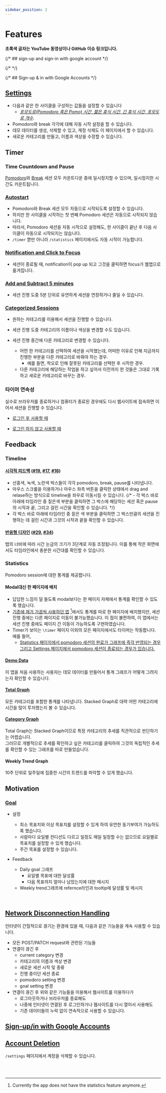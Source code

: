 ```yaml
---
sidebar_position: 2
---
```



# Features

<Highlight>**초록색 글자는 YouTube 동영상이나 GitHub 이슈 링크입니다.**</Highlight> 

{/* ## sign-up and sign-in with google account */}

{/* <reactplayer playing={false} controls url="https://youtu.be/zjkvubfuuwi" /> */}

{/* ## Sign-up & in with Google Accounts */}

## [Settings](https://youtu.be/DcW4KFaIp_g)

- 다음과 같은 한 사이클을 구성하는 값들을 설정할 수 있습니다
  - _<u>포모도로(Pomodoro 혹은 Pomo) 시간, 짧은 휴식 시간, 긴 휴식 시간, 포모도로 개수</u>._
- Pomodoro와 break 각각에 대해 자동 시작 설정을 할 수 있습니다.
- 데모 데이터를 생성, 삭제할 수 있고, 계정 삭제도 이 페이지에서 할 수 있습니다.
- 새로운 카테고리를 만들고, 이름과 색상을 수정할 수 있습니다.


## Timer

### Time Countdown and Pause

[Pomodoro](https://youtu.be/NNqVZx9zpRI)와 [Break](https://youtu.be/4H3wQPCgWtA) 세션 모두 카운트다운 중에 일시정지할 수 있으며, 일시정지한 시간도 카운트됩니다.


### [Autostart](https://youtu.be/SIou406E2Kk)

- Pomodoro와 Break 세션 모두 자동으로 시작되도록 설정할 수 있습니다.
- 하지만 한 사이클을 시작하는 첫 번째 Pomodoro 세션은 자동으로 시작되지 않습니다.
- 따라서, Pomodoro 세션을 자동 시작으로 설정해도, 한 사이클이 끝난 후 다음 사이클이 자동으로 시작되지는 않습니다.
- `/timer` 뿐만 아니라 `/statistics` 페이지에서도 자동 시작이 가능합니다.

### [Notification and Click to Focus](https://youtu.be/5t8QwR4VwqM)

- 세션이 종료될 때, notification이 pop up 되고 그것을 클릭하면 focus가 웹앱으로 옮겨집니다.

### [Add and Subtract 5 minutes](https://youtu.be/IldF2Abr1q8)

- 세션 진행 도중 5분 단위로 유연하게 세션을 연장하거나 줄일 수 있습니다.


### [Categorized Sessions](https://youtu.be/lBuaJb0g8lg)

- 원하는 카테고리를 이용해서 세션을 진행할 수 있습니다.
- 세션 진행 도중 카테고리의 이름이나 색상을 변경할 수도 있습니다.
- 세션 진행 중간에 다른 카테고리로 변경할 수 있습니다.

  - 어떤 한 카테고리를 선택하여 세션을 시작했는데, 어떠한 이유로 인해 지금까지 진행한 부분을 다른 카테고리로 바꿔야 하는 경우.
    - 예를 들면, 착오로 인해 잘못된 카테고리를 선택한 후 시작한 경우.
  - 다른 카테고리에 해당하는 작업을 하고 싶어서 이전까지 한 것들은 그대로 기록하고 새로운 카테고리로 바꾸는 경우.

### 타이머 연속성

실수로 브라우저를 종료하거나 컴퓨터가 종료된 경우에도 다시 웹사이트에 접속하면 이어서 세션을 진행할 수 있습니다.

- [로그인 후 사용할 때](https://youtu.be/z7NIPOiSuWE)

- [로그인 하지 않고 사용할 때](https://youtu.be/oGvpTwDorHY)


## Feedback

### Timeline

#### [시각적 피드백](https://youtu.be/SSCE73TjEhY) ([#19](https://github.com/Yonghwan-Song/pomodoro/issues/19#issue-1889540231), [#17](https://github.com/Yonghwan-Song/pomodoro/issues/17#issue-1880056222), [#16](https://github.com/Yonghwan-Song/pomodoro/issues/16#issue-1842505127))

- 선홍색, 녹색, 노란색 박스들이 각각 pomodoro, break, pause를 나타냅니다.
- 마우스 스크롤을 이용하거나 마우스 좌측 버튼을 클릭한 상태에서 drag and relase하는 방식으로 timeline을 좌우로 이동시킬 수 있습니다.
  {/* - 각 박스 바로 아래에 타임라인 중 짙은색 부분을 클릭하면 그 박스에 해당하는 세션 혹은 pause의 시작과 끝, 그리고 걸린 시간을 확인할 수 있습니다. */}
- 각 박스 바로 아래에 타임라인 중 짙은 색 부분을 클릭하면 그 박스만큼의 세션을 진행하는 데 걸린 시간과 그것의 시작과 끝을 확인할 수 있습니다.


#### [반응형 디자인](https://youtu.be/seRHzwvFnKI) ([#29](https://github.com/Yonghwan-Song/pomodoro/issues/29#issue-1994595288), [#34](https://github.com/Yonghwan-Song/pomodoro/issues/34#issue-2027875141))

탭의 너비에 따라 시간 눈금의 크기가 3단계로 자동 조정됩니다. 이를 통해 작은 화면에서도 타임라인에서 충분한 시간대를 확인할 수 있습니다.


### Statistics

Pomodoro session에 대한 통계를 제공합니다.

#### Modal대신 한 페이지에 배치

- 답답한 느낌이 덜 들도록 modal보다는 한 페이지 자체에서 통계를 확인할 수 있도록 했습니다.
- [기존에 제가 가끔씩 사용하던 앱](https://pomodor.app/) [^1]에서도 통계를 따로 한 페이지에 배치했지만, 세션 진행 중에는 다른 페이지로 이동이 불가능했습니다. 이 점이 불편하여, 이 앱에서는 세션 진행 중에도 페이지 간 이동이 가능하도록 구현하였습니다.
- Timer가 보이는 `\timer` 페이지 이외의 모든 페이지에서도 타이머는 작동합니다. 예를 들어,
  - [Statistics 페이지에서 pomodoro 세션의 완료가 그래프에 즉각 반영되는 경우 그리고 Settings 페이지에서 pomodoro 세션이 종료되는 경우가 있습니다.](https://youtu.be/aWkJDobT-UU)


#### [Demo Data](https://youtu.be/rA85ieG7GoI)

이 앱을 처음 사용하는 사용자는 데모 데이터를 만들어서 통계 그래프가 어떻게 그려지는지 확인할 수 있습니다.


#### [Total Graph](https://youtu.be/yY70Sjch3UA)

모든 카테고리를 포함한 통계를 나타냅니다. Stacked Graph로 대략 어떤 카테고리에 시간을 많이 투자했는지 볼 수 있습니다.


#### [Category Graph](https://youtu.be/TH0eRA5hgnM)

Total Graph는 Stacked Graph이므로 특정 카테고리의 추세를 직관적으로 판단하기는 어렵습니다.  
그러므로 개별적으로 추세를 확인하고 싶은 카테고리를 클릭하여 그것의 독립적인 추세를 확인할 수 있는 그래프를 따로 만들었습니다.

#### Weekly Trend Graph

10주 단위로 일주일에 집중한 시간의 트렌드를 파악할 수 있게 했습니다.

## Motivation
### [Goal](https://youtu.be/eCioTuAg3lA)
- 설정
  - 최소 목표치와 이상 목표치를 설정할 수 있게 하여 유연한 동기부여가 가능하도록 했습니다.
  - 사람마다 요일별 컨디션도 다르고 일정도 매일 일정할 수는 없으므로 요일별로 목표치를 설정할 수 있게 했습니다.
  - 주간 목표를 설정할 수 있습니다.

- Feedback
  - Daily goal 그래프
    - 요일별 목표에 대한 달성률
    - 다음 목표까지 얼마나 남았는지에 대한 메시지
  - Weekly trend그래프에 refernce라인과 tooltip에 달성률 및 메시지

<br />

## [Network Disconnection Handling](https://youtu.be/C-6v-Gnd-l0)

인터넷이 간헐적으로 끊기는 환경에 있을 때, 다음과 같은 기능들을 계속 사용할 수 있습니다.

- 모든 POST/PATCH request와 관련된 기능들
- 연결이 끊긴 후 
  - current category 변경
  - 카테고리의 이름과 색상 변경
  - 새로운 세션 시작 및 종류
  - 진행 중이던 세션 종료
  - pomodoro setting 변경
  - goal setting 변경
- 연결이 끊긴 후 위와 같은 기능들을 이용해서 웹사이트를 이용하다가
  - 로그아웃하거나 브라우저를 종료해도
  - 나중에 인터넷이 연결된 후 로그인하거나 웹사이트를 다시 열어서 사용해도
  - 기존 데이터들의 누락 없이 연속적으로 사용할 수 있습니다.


## [Sign-up/in with Google Accounts](https://youtu.be/X1ZtEBbwSik)

## [Account Deletion](https://youtu.be/RUCZMySv1BU)

`/settings` 페이지에서 계정을 삭제할 수 있습니다.

<br />
<br />

[^1]: Currently the app does not have the statistics feature anymore.

